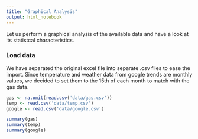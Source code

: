 ```yaml
---
title: "Graphical Analysis"
output: html_notebook
---
```


Let us perform a graphical analysis of the available data and have a look at its statistcal characteristics.

### Load data
We have separated the original excel file into separate .csv files to ease the import. Since temperature and weather data from google trends are monthly values, we decided to set them to the 15th of each month to match with the gas data.

```r
gas <- na.omit(read.csv('data/gas.csv'))
temp <- read.csv('data/temp.csv')
google <- read.csv('data/google.csv')

summary(gas)
summary(temp)
summary(google)

```


